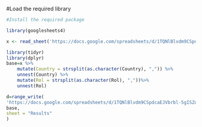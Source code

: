 
#Load the required library 
```{r}
#Install the required package

library(googlesheets4)

x <- read_sheet('https://docs.google.com/spreadsheets/d/1TQNlBlvdm9CSpdcaEJVbrbl-5gISZqrmJWMtAvGW_W8/edit#gid=0')

```
```{r}
library(tidyr)
library(dplyr)
base=x %>% 
    mutate(Country = strsplit(as.character(Country), ",")) %>% 
    unnest(Country) %>% 
    mutate(Rol = strsplit(as.character(Rol), ","))%>% 
    unnest(Rol)
```

```{r}
d=range_write(
'https://docs.google.com/spreadsheets/d/1TQNlBlvdm9CSpdcaEJVbrbl-5gISZqrmJWMtAvGW_W8/edit#gid=0',
base,
sheet = "Results"
)

```

